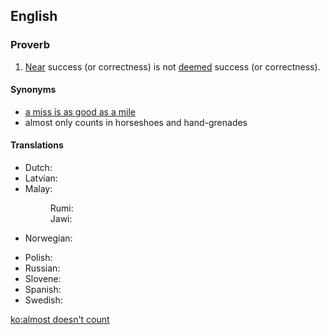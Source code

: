 ==English==

===Proverb===
{{en-proverb|head='''[[almost]] [[doesn't]] [[count]]'''}}

# [[near|Near]] success (or correctness) is not [[deem]]ed success (or correctness).

====Synonyms====
* [[a miss is as good as a mile]]
* almost only counts in horseshoes and hand-grenades

====Translations====
{{trans-top|near success (or correctness) is not deemed success (or correctness)}}
* Dutch: {{t|nl|bijna telt niet}}
* Latvian: {{t|lv|gandrīz neskaitās}}
* Malay:
*: Rumi: {{t|ms|dekat tak tercapai, jauh tak berantara}}
*: Jawi: {{t|ms|دکت تق ترچاڤاي, جاءوه تق برانتارا|sc=Arab}}
* Norwegian: {{t|no|nesten holder ikke}}
{{trans-mid}}
* Polish: {{t|pl|prawie robi wielką różnicę}}
* Russian: {{t|ru|чуть-чу́ть не счита́ется}}
* Slovene: {{t|sl|skoraj še ni zajca ujel}}
* Spanish: {{t|es|los casis no cuentan}}
* Swedish: {{t+|sv|nära skjuter ingen hare}}
{{trans-bottom}}

[[ko:almost doesn't count]]